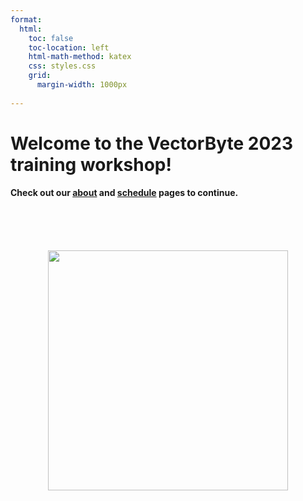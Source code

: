 ```yaml
---
format:
  html:
    toc: false
    toc-location: left
    html-math-method: katex
    css: styles.css
    grid:
      margin-width: 1000px
    
---
```


# Welcome to the VectorByte 2023 training workshop!

#### Check out our [about](about.html) and [schedule](schedule2023.html) pages to continue.

<br> <br> <br>

<center>![](graphics/VectorByte-logo_lg.png){width="4in"}</center>
